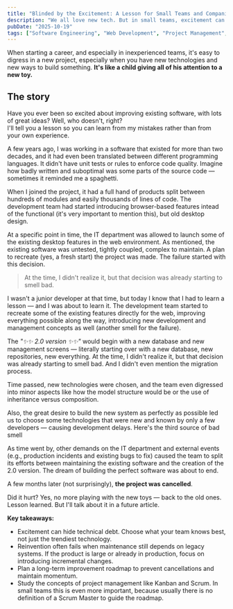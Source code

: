 ```yaml
---
title: "Blinded by the Excitement: A Lesson for Small Teams and Companies"
description: "We all love new tech. But in small teams, excitement can turn into distraction — fast."
pubDate: "2025-10-19"
tags: ["Software Engineering", "Web Development", "Project Management", "Technical Debt", "Lessons Learned", "Best Practices", "Team Dynamics", "Software Architecture"]
---
```


When starting a career, and especially in inexperienced teams, it's easy to digress in a new project, especially when you have new technologies and new ways to build something. **It's like a child giving all of his attention to a new toy.**

## The story

Have you ever been so excited about improving existing software, with lots of great ideas? Well, who doesn't, right?   
I'll tell you a lesson so you can learn from my mistakes rather than from your own experience.

A few years ago, I was working in a software that existed for more than two decades, and it had even been translated between different programming languages. It didn't have unit tests or rules to enforce code quality. Imagine how badly written and suboptimal was some parts of the source code — sometimes it reminded me a spaghetti.

When I joined the project, it had a full hand of products split between hundreds of modules and easily thousands of lines of code. The development team had started introducing browser-based features intead of the functional (it's very important to mention this), but old desktop design.

At a specific point in time, the IT department was allowed to launch some of the existing desktop features in the web environment. As mentioned, the existing software was untested, tightly coupled, complex to maintain. A plan to recreate (yes, a fresh start) the project was made. The failure started with this decision.

> At the time, I didn't realize it, but that decision was already starting to smell bad.

I wasn't a junior developer at that time, but today I know that I had to learn a lesson — and I was about to learn it. The development team started to recreate some of the existing features directly for the web, improving everything possible along the way, introducing new development and management concepts as well (another smell for the failure).

The *"✨✨ 2.0 version ✨✨"* would begin with a new database and new management screens — literally starting over with a new database, new repositories, new everything. At the time, I didn't realize it, but that decision was already starting to smell bad. And I didn't even mention the migration process.

Time passed, new technologies were chosen, and the team even digressed into minor aspects like how the model structure would be or the use of inheritance versus composition.

Also, the great desire to build the new system as perfectly as possible led us to choose some technologies that were new and known by only a few developers — causing development delays. Here's the third source of bad smell

As time went by, other demands on the IT department and external events (e.g., production incidents and existing bugs to fix) caused the team to split its efforts between maintaining the existing software and the creation of the 2.0 version. The dream of building the perfect software was about to end.

A few months later (not surprisingly), **the project was cancelled**.

Did it hurt? Yes, no more playing with the new toys — back to the old ones.
Lesson learned. But I'll talk about it in a future article.

**Key takeaways:**
- Excitement can hide technical debt. Choose what your team knows best, not just the trendiest technology.  
- Reinvention often fails when maintenance still depends on legacy systems. If the product is large or already in production, focus on introducing incremental changes.  
- Plan a long-term improvement roadmap to prevent cancellations and maintain momentum.  
- Study the concepts of project management like Kanban and Scrum. In small teams this is even more important, because usually there is no definition of a Scrum Master to guide the roadmap.
